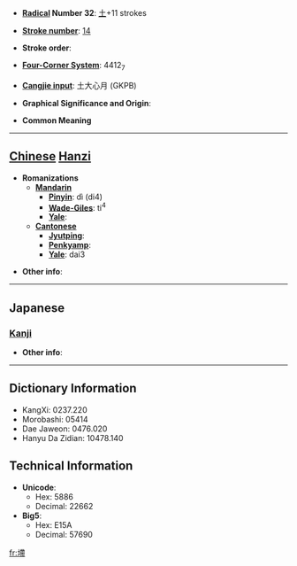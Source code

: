 * '''[[Wiktionary:Chinese radical index| Radical]] Number 32''': [[Wiktionary:Chinese radical index 土|土]]+11 strokes

* '''[[Wiktionary:Chinese total strokes index|Stroke number]]''': [[Wiktionary:Chinese total strokes index 14|14]]

* '''Stroke order''': 

* '''[[Wiktionary:Chinese four corner index|Four-Corner System]]''': 4412<sub>7</sub>

* '''[[Wiktionary:Chinese Cangjie index|Cangjie input]]''': 土大心月 (GKPB)

* '''Graphical Significance and Origin''': 

* '''Common Meaning'''

----

== [[Chinese]] [[Hanzi]] ==

* '''Romanizations'''
** '''[[Mandarin]]'''
*** '''[[Pinyin]]''': dì (di4)
*** '''[[Wade-Giles]]''': ti<sup>4</sup>
*** '''[[Yale]]''': 
** '''[[Cantonese]]'''
*** '''[[Jyutping]]''':
*** '''[[Penkyamp]]''': 
*** '''[[Yale]]''': dai3

* '''Other info''': 

----

==Japanese==
===[[Kanji]]===
{{kanji|on readings=[[てつ]] (tetsu), [[でち]] (dechi), [[てい]] (tei), [[たい]] (tai), [[だい]] (dai)|kun readings=[[たくはへる]] (takuhaheru), [[たくはへ]] (takuhahe), [[とめるつつみ]] (tomerutsutsumi)}}

* '''Other info''':  

----

== Dictionary Information ==

* KangXi: 0237.220
* Morobashi: 05414
* Dae Jaweon: 0476.020
* Hanyu Da Zidian: 10478.140

== Technical Information ==

* '''Unicode''':
** Hex: 5886
** Decimal: 22662
* '''Big5''':
** Hex: E15A
** Decimal: 57690

[[fr:墆]]